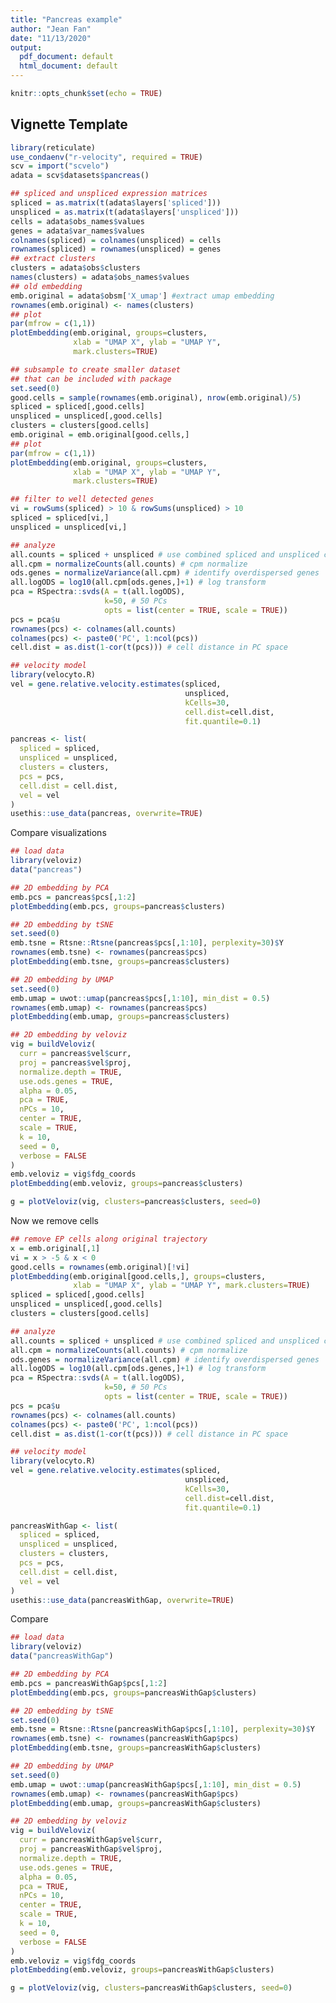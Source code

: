 ```yaml
---
title: "Pancreas example"
author: "Jean Fan"
date: "11/13/2020"
output:
  pdf_document: default
  html_document: default
---
```


```r
knitr::opts_chunk$set(echo = TRUE)
```

## Vignette Template

```r
library(reticulate)
use_condaenv("r-velocity", required = TRUE)
scv = import("scvelo")
adata = scv$datasets$pancreas()

## spliced and unspliced expression matrices
spliced = as.matrix(t(adata$layers['spliced']))
unspliced = as.matrix(t(adata$layers['unspliced']))
cells = adata$obs_names$values
genes = adata$var_names$values
colnames(spliced) = colnames(unspliced) = cells
rownames(spliced) = rownames(unspliced) = genes
## extract clusters
clusters = adata$obs$clusters 
names(clusters) = adata$obs_names$values
## old embedding
emb.original = adata$obsm['X_umap'] #extract umap embedding
rownames(emb.original) <- names(clusters)
## plot
par(mfrow = c(1,1))
plotEmbedding(emb.original, groups=clusters, 
              xlab = "UMAP X", ylab = "UMAP Y", 
              mark.clusters=TRUE)

## subsample to create smaller dataset
## that can be included with package
set.seed(0)
good.cells = sample(rownames(emb.original), nrow(emb.original)/5)
spliced = spliced[,good.cells]
unspliced = unspliced[,good.cells]
clusters = clusters[good.cells]
emb.original = emb.original[good.cells,]
## plot
par(mfrow = c(1,1))
plotEmbedding(emb.original, groups=clusters, 
              xlab = "UMAP X", ylab = "UMAP Y", 
              mark.clusters=TRUE)

## filter to well detected genes
vi = rowSums(spliced) > 10 & rowSums(unspliced) > 10
spliced = spliced[vi,]
unspliced = unspliced[vi,]

## analyze
all.counts = spliced + unspliced # use combined spliced and unspliced counts
all.cpm = normalizeCounts(all.counts) # cpm normalize
ods.genes = normalizeVariance(all.cpm) # identify overdispersed genes
all.logODS = log10(all.cpm[ods.genes,]+1) # log transform
pca = RSpectra::svds(A = t(all.logODS), 
                     k=50, # 50 PCs
                     opts = list(center = TRUE, scale = TRUE))
pcs = pca$u
rownames(pcs) <- colnames(all.counts)
colnames(pcs) <- paste0('PC', 1:ncol(pcs))
cell.dist = as.dist(1-cor(t(pcs))) # cell distance in PC space

## velocity model
library(velocyto.R)
vel = gene.relative.velocity.estimates(spliced,
                                       unspliced,
                                       kCells=30,
                                       cell.dist=cell.dist,
                                       fit.quantile=0.1)

pancreas <- list(
  spliced = spliced,
  unspliced = unspliced,
  clusters = clusters,
  pcs = pcs,
  cell.dist = cell.dist,
  vel = vel
)
usethis::use_data(pancreas, overwrite=TRUE)

```

Compare visualizations

```r
## load data
library(veloviz)
data("pancreas")

## 2D embedding by PCA
emb.pcs = pancreas$pcs[,1:2]
plotEmbedding(emb.pcs, groups=pancreas$clusters)

## 2D embedding by tSNE
set.seed(0)
emb.tsne = Rtsne::Rtsne(pancreas$pcs[,1:10], perplexity=30)$Y
rownames(emb.tsne) <- rownames(pancreas$pcs)
plotEmbedding(emb.tsne, groups=pancreas$clusters)

## 2D embedding by UMAP
set.seed(0)
emb.umap = uwot::umap(pancreas$pcs[,1:10], min_dist = 0.5)
rownames(emb.umap) <- rownames(pancreas$pcs)
plotEmbedding(emb.umap, groups=pancreas$clusters)

## 2D embedding by veloviz
vig = buildVeloviz(
  curr = pancreas$vel$curr,
  proj = pancreas$vel$proj,
  normalize.depth = TRUE,
  use.ods.genes = TRUE,
  alpha = 0.05,
  pca = TRUE,
  nPCs = 10,
  center = TRUE,
  scale = TRUE,
  k = 10,
  seed = 0,
  verbose = FALSE
)
emb.veloviz = vig$fdg_coords
plotEmbedding(emb.veloviz, groups=pancreas$clusters)

g = plotVeloviz(vig, clusters=pancreas$clusters, seed=0)
```

Now we remove cells

```r
## remove EP cells along original trajectory
x = emb.original[,1]
vi = x > -5 & x < 0
good.cells = rownames(emb.original)[!vi]
plotEmbedding(emb.original[good.cells,], groups=clusters, 
              xlab = "UMAP X", ylab = "UMAP Y", mark.clusters=TRUE)
spliced = spliced[,good.cells]
unspliced = unspliced[,good.cells]
clusters = clusters[good.cells]

## analyze
all.counts = spliced + unspliced # use combined spliced and unspliced counts
all.cpm = normalizeCounts(all.counts) # cpm normalize
ods.genes = normalizeVariance(all.cpm) # identify overdispersed genes
all.logODS = log10(all.cpm[ods.genes,]+1) # log transform
pca = RSpectra::svds(A = t(all.logODS), 
                     k=50, # 50 PCs
                     opts = list(center = TRUE, scale = TRUE))
pcs = pca$u
rownames(pcs) <- colnames(all.counts)
colnames(pcs) <- paste0('PC', 1:ncol(pcs))
cell.dist = as.dist(1-cor(t(pcs))) # cell distance in PC space

## velocity model
library(velocyto.R)
vel = gene.relative.velocity.estimates(spliced,
                                       unspliced,
                                       kCells=30,
                                       cell.dist=cell.dist,
                                       fit.quantile=0.1)

pancreasWithGap <- list(
  spliced = spliced,
  unspliced = unspliced,
  clusters = clusters,
  pcs = pcs,
  cell.dist = cell.dist,
  vel = vel
)
usethis::use_data(pancreasWithGap, overwrite=TRUE)
```

Compare

```r
## load data
library(veloviz)
data("pancreasWithGap")

## 2D embedding by PCA
emb.pcs = pancreasWithGap$pcs[,1:2]
plotEmbedding(emb.pcs, groups=pancreasWithGap$clusters)

## 2D embedding by tSNE
set.seed(0)
emb.tsne = Rtsne::Rtsne(pancreasWithGap$pcs[,1:10], perplexity=30)$Y
rownames(emb.tsne) <- rownames(pancreasWithGap$pcs)
plotEmbedding(emb.tsne, groups=pancreasWithGap$clusters)

## 2D embedding by UMAP
set.seed(0)
emb.umap = uwot::umap(pancreasWithGap$pcs[,1:10], min_dist = 0.5)
rownames(emb.umap) <- rownames(pancreasWithGap$pcs)
plotEmbedding(emb.umap, groups=pancreasWithGap$clusters)

## 2D embedding by veloviz
vig = buildVeloviz(
  curr = pancreasWithGap$vel$curr,
  proj = pancreasWithGap$vel$proj,
  normalize.depth = TRUE,
  use.ods.genes = TRUE,
  alpha = 0.05,
  pca = TRUE,
  nPCs = 10,
  center = TRUE,
  scale = TRUE,
  k = 10,
  seed = 0,
  verbose = FALSE
)
emb.veloviz = vig$fdg_coords
plotEmbedding(emb.veloviz, groups=pancreasWithGap$clusters)

g = plotVeloviz(vig, clusters=pancreasWithGap$clusters, seed=0)
```

